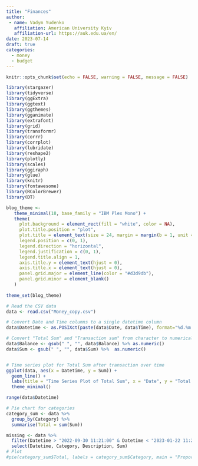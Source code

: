 ```yaml
---
title: "Finances"
author: 
 - name: Vadym Yudenko
   affiliation: American University Kyiv
   affiliation-url: https://auk.edu.ua/en/
date: 2023-07-14
draft: true 
categories:
  - money
  - budget
---
```


```r
knitr::opts_chunk$set(echo = FALSE, warning = FALSE, message = FALSE)
```

```r
library(stargazer)
library(tidyverse)
library(ggExtra)
library(ggtext)
library(ggthemes)
library(gganimate)
library(extrafont)
library(grid)
library(transformr)
library(corrr)
library(corrplot)
library(lubridate)
library(reshape2)
library(plotly)
library(scales)
library(ggiraph)
library(glue)
library(knitr)
library(fontawesome)
library(RColorBrewer)
library(DT)
```

```r
blog_theme <-
   theme_minimal(18, base_family = "IBM Plex Mono") +
   theme(
     plot.background = element_rect(fill = "white", color = NA),
     plot.title.position = "plot",
     plot.title = element_text(size = 24, margin = margin(b = 1, unit = "line")),
     legend.position = c(0, 1),
     legend.direction = "horizontal",
     legend.justification = c(0, 1),
     legend.title.align = 1,
     axis.title.y = element_text(hjust = 0),
     axis.title.x = element_text(hjust = 0),
     panel.grid.major = element_line(color = "#d3d9db"),
     panel.grid.minor = element_blank()
   )
 
theme_set(blog_theme)
```

```r
# Read the CSV data
data <- read.csv("Money_copy.csv")

# Convert Date and Time columns to a single datetime column
data$Datetime <- as.POSIXct(paste(data$Date, data$Time), format="%d.%m.%Y %H:%M")

# Convert "Total Sum" and "Transaction sum" from character to numerical
data$Balance <- gsub(" ", "", data$Balance) %>% as.numeric()
data$Sum <- gsub(" ", "", data$Sum) %>%  as.numeric()


# Time series plot for Total Sum after transaction over time
ggplot(data, aes(x = Datetime, y = Sum)) +
  geom_line() +
  labs(title = "Time Series Plot of Total Sum", x = "Date", y = "Total Sum after Transaction") +
  theme_minimal()

range(data$Datetime)

# Pie chart for categories
category_sum <- data %>%
  group_by(Category) %>%
  summarise(Total = sum(Sum))

missing <- data %>% 
  filter(Datetime > "2022-09-30 11:21:00" & Datetime < "2023-01-22 11:21:00") %>% 
  select(Datetime, Category, Description, Sum)
# Plot
#pie(category_sum$Total, labels = category_sum$Category, main = "Proportion of Categories in Budget")
```
